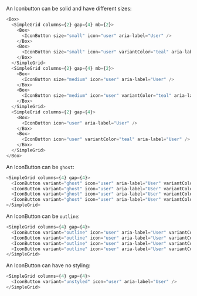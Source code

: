 An Iconbutton can be solid and have different sizes:

```typescript jsx
<Box>
  <SimpleGrid columns={2} gap={4} mb={2}>
    <Box>
      <IconButton size="small" icon="user" aria-label="User" />
    </Box>
    <Box>
      <IconButton size="small" icon="user" variantColor="teal" aria-label="User" />
    </Box>
  </SimpleGrid>
  <SimpleGrid columns={2} gap={4} mb={2}>
    <Box>
      <IconButton size="medium" icon="user" aria-label="User" />
    </Box>
    <Box>
      <IconButton size="medium" icon="user" variantColor="teal" aria-label="User" />
    </Box>
  </SimpleGrid>
  <SimpleGrid columns={2} gap={4}>
    <Box>
      <IconButton icon="user" aria-label="User" />
    </Box>
    <Box>
      <IconButton icon="user" variantColor="teal" aria-label="User" />
    </Box>
  </SimpleGrid>
</Box>
```

An IconButton can be `ghost`:

```typescript jsx
<SimpleGrid columns={4} gap={4}>
  <IconButton variant="ghost" icon="user" aria-label="User" variantColor="navyblue" />
  <IconButton variant="ghost" icon="user" aria-label="User" variantColor="teal" />
  <IconButton variant="ghost" icon="user" aria-label="User" variantColor="navyblue" active />
  <IconButton variant="ghost" icon="user" aria-label="User" variantColor="teal" active />
</SimpleGrid>
```

An IconButton can be `outline`:

```typescript jsx
<SimpleGrid columns={4} gap={4}>
  <IconButton variant="outline" icon="user" aria-label="User" variantColor="navyblue" />
  <IconButton variant="outline" icon="user" aria-label="User" variantColor="teal" />
  <IconButton variant="outline" icon="user" aria-label="User" variantColor="navyblue" active />
  <IconButton variant="outline" icon="user" aria-label="User" variantColor="teal" active />
</SimpleGrid>
```

An IconButton can have no styling:

```typescript jsx
<SimpleGrid columns={4} gap={4}>
  <IconButton variant="unstyled" icon="user" aria-label="User" />
</SimpleGrid>
```
